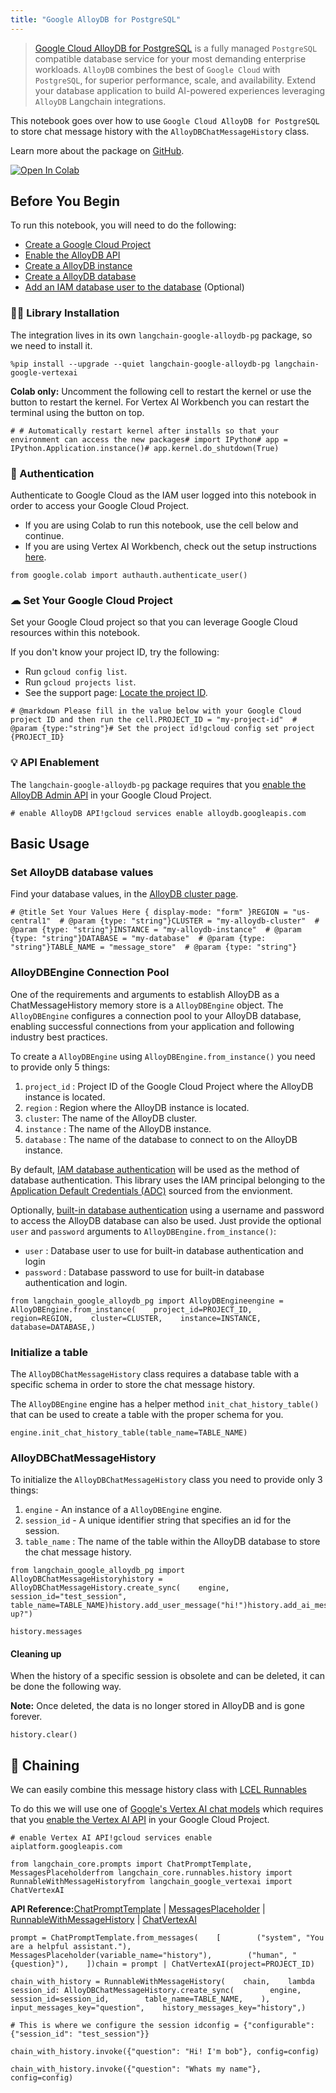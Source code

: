 ```yaml
---
title: "Google AlloyDB for PostgreSQL"
---
```


> [Google Cloud AlloyDB for PostgreSQL](https://cloud.google.com/alloydb) is a fully managed `PostgreSQL` compatible database service for your most demanding enterprise workloads. `AlloyDB` combines the best of `Google Cloud` with `PostgreSQL`, for superior performance, scale, and availability. Extend your database application to build AI-powered experiences leveraging `AlloyDB` Langchain integrations.

This notebook goes over how to use `Google Cloud AlloyDB for PostgreSQL` to store chat message history with the `AlloyDBChatMessageHistory` class.

Learn more about the package on [GitHub](https://github.com/googleapis/langchain-google-alloydb-pg-python/).

[![Open In Colab](/images/oss/integrations/memory/google_alloydb/assets/colab-badge.svg)](https://colab.research.google.com/github/googleapis/langchain-google-alloydb-pg-python/blob/main/oss/chat_message_history.ipynb)

## Before You Begin

To run this notebook, you will need to do the following:

* [Create a Google Cloud Project](https://developers.google.com/workspace/guides/create-project)
* [Enable the AlloyDB API](https://console.cloud.google.com/flows/enableapi?apiid=alloydb.googleapis.com)
* [Create a AlloyDB instance](https://cloud.google.com/alloydb/oss/instance-primary-create)
* [Create a AlloyDB database](https://cloud.google.com/alloydb/oss/database-create)
* [Add an IAM database user to the database](https://cloud.google.com/alloydb/oss/manage-iam-authn) (Optional)

### 🦜🔗 Library Installation

The integration lives in its own `langchain-google-alloydb-pg` package, so we need to install it.

```
%pip install --upgrade --quiet langchain-google-alloydb-pg langchain-google-vertexai
```

**Colab only:** Uncomment the following cell to restart the kernel or use the button to restart the kernel. For Vertex AI Workbench you can restart the terminal using the button on top.

```
# # Automatically restart kernel after installs so that your environment can access the new packages# import IPython# app = IPython.Application.instance()# app.kernel.do_shutdown(True)
```

### 🔐 Authentication

Authenticate to Google Cloud as the IAM user logged into this notebook in order to access your Google Cloud Project.

* If you are using Colab to run this notebook, use the cell below and continue.
* If you are using Vertex AI Workbench, check out the setup instructions [here](https://github.com/GoogleCloudPlatform/generative-ai/tree/main/setup-env).

```
from google.colab import authauth.authenticate_user()
```

### ☁ Set Your Google Cloud Project

Set your Google Cloud project so that you can leverage Google Cloud resources within this notebook.

If you don't know your project ID, try the following:

* Run `gcloud config list`.
* Run `gcloud projects list`.
* See the support page: [Locate the project ID](https://support.google.com/googleapi/answer/7014113).

```
# @markdown Please fill in the value below with your Google Cloud project ID and then run the cell.PROJECT_ID = "my-project-id"  # @param {type:"string"}# Set the project id!gcloud config set project {PROJECT_ID}
```

### 💡 API Enablement

The `langchain-google-alloydb-pg` package requires that you [enable the AlloyDB Admin API](https://console.cloud.google.com/flows/enableapi?apiid=alloydb.googleapis.com) in your Google Cloud Project.

```
# enable AlloyDB API!gcloud services enable alloydb.googleapis.com
```

## Basic Usage

### Set AlloyDB database values

Find your database values, in the [AlloyDB cluster page](https://console.cloud.google.com/alloydb?_ga=2.223735448.2062268965.1707700487-2088871159.1707257687).

```
# @title Set Your Values Here { display-mode: "form" }REGION = "us-central1"  # @param {type: "string"}CLUSTER = "my-alloydb-cluster"  # @param {type: "string"}INSTANCE = "my-alloydb-instance"  # @param {type: "string"}DATABASE = "my-database"  # @param {type: "string"}TABLE_NAME = "message_store"  # @param {type: "string"}
```

### AlloyDBEngine Connection Pool

One of the requirements and arguments to establish AlloyDB as a ChatMessageHistory memory store is a `AlloyDBEngine` object. The `AlloyDBEngine` configures a connection pool to your AlloyDB database, enabling successful connections from your application and following industry best practices.

To create a `AlloyDBEngine` using `AlloyDBEngine.from_instance()` you need to provide only 5 things:

1. `project_id` : Project ID of the Google Cloud Project where the AlloyDB instance is located.
2. `region` : Region where the AlloyDB instance is located.
3. `cluster`: The name of the AlloyDB cluster.
4. `instance` : The name of the AlloyDB instance.
5. `database` : The name of the database to connect to on the AlloyDB instance.

By default, [IAM database authentication](https://cloud.google.com/alloydb/oss/manage-iam-authn) will be used as the method of database authentication. This library uses the IAM principal belonging to the [Application Default Credentials (ADC)](https://cloud.google.com/oss/authentication/application-default-credentials) sourced from the envionment.

Optionally, [built-in database authentication](https://cloud.google.com/alloydb/oss/database-users/about) using a username and password to access the AlloyDB database can also be used. Just provide the optional `user` and `password` arguments to `AlloyDBEngine.from_instance()`:

* `user` : Database user to use for built-in database authentication and login
* `password` : Database password to use for built-in database authentication and login.

```
from langchain_google_alloydb_pg import AlloyDBEngineengine = AlloyDBEngine.from_instance(    project_id=PROJECT_ID,    region=REGION,    cluster=CLUSTER,    instance=INSTANCE,    database=DATABASE,)
```

### Initialize a table

The `AlloyDBChatMessageHistory` class requires a database table with a specific schema in order to store the chat message history.

The `AlloyDBEngine` engine has a helper method `init_chat_history_table()` that can be used to create a table with the proper schema for you.

```
engine.init_chat_history_table(table_name=TABLE_NAME)
```

### AlloyDBChatMessageHistory

To initialize the `AlloyDBChatMessageHistory` class you need to provide only 3 things:

1. `engine` - An instance of a `AlloyDBEngine` engine.
2. `session_id` - A unique identifier string that specifies an id for the session.
3. `table_name` : The name of the table within the AlloyDB database to store the chat message history.

```
from langchain_google_alloydb_pg import AlloyDBChatMessageHistoryhistory = AlloyDBChatMessageHistory.create_sync(    engine, session_id="test_session", table_name=TABLE_NAME)history.add_user_message("hi!")history.add_ai_message("whats up?")
```

```
history.messages
```

#### Cleaning up

When the history of a specific session is obsolete and can be deleted, it can be done the following way.

**Note:** Once deleted, the data is no longer stored in AlloyDB and is gone forever.

```
history.clear()
```

## 🔗 Chaining

We can easily combine this message history class with [LCEL Runnables](/oss/how_to/message_history)

To do this we will use one of [Google's Vertex AI chat models](/oss/integrations/chat/google_vertex_ai_palm) which requires that you [enable the Vertex AI API](https://console.cloud.google.com/flows/enableapi?apiid=aiplatform.googleapis.com) in your Google Cloud Project.

```
# enable Vertex AI API!gcloud services enable aiplatform.googleapis.com
```

```
from langchain_core.prompts import ChatPromptTemplate, MessagesPlaceholderfrom langchain_core.runnables.history import RunnableWithMessageHistoryfrom langchain_google_vertexai import ChatVertexAI
```

**API Reference:**[ChatPromptTemplate](https://python.langchain.com/api_reference/core/prompts/langchain_core.prompts.chat.ChatPromptTemplate.html) | [MessagesPlaceholder](https://python.langchain.com/api_reference/core/prompts/langchain_core.prompts.chat.MessagesPlaceholder.html) | [RunnableWithMessageHistory](https://python.langchain.com/api_reference/core/runnables/langchain_core.runnables.history.RunnableWithMessageHistory.html) | [ChatVertexAI](https://python.langchain.com/api_reference/google_vertexai/chat_models/langchain_google_vertexai.chat_models.ChatVertexAI.html)

```
prompt = ChatPromptTemplate.from_messages(    [        ("system", "You are a helpful assistant."),        MessagesPlaceholder(variable_name="history"),        ("human", "{question}"),    ])chain = prompt | ChatVertexAI(project=PROJECT_ID)
```

```
chain_with_history = RunnableWithMessageHistory(    chain,    lambda session_id: AlloyDBChatMessageHistory.create_sync(        engine,        session_id=session_id,        table_name=TABLE_NAME,    ),    input_messages_key="question",    history_messages_key="history",)
```

```
# This is where we configure the session idconfig = {"configurable": {"session_id": "test_session"}}
```

```
chain_with_history.invoke({"question": "Hi! I'm bob"}, config=config)
```

```
chain_with_history.invoke({"question": "Whats my name"}, config=config)
```
